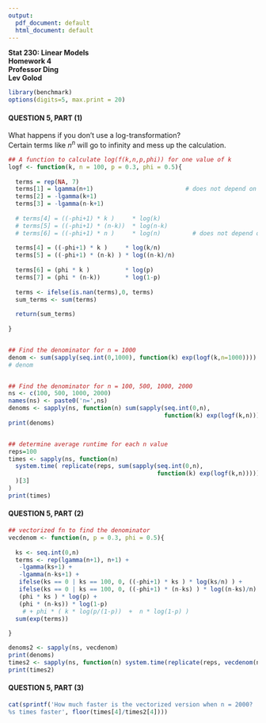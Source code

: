```yaml
---
output:
  pdf_document: default
  html_document: default
---
```

**Stat 230: Linear Models**  
**Homework 4**  
**Professor Ding**  
**Lev Golod**


```r
library(benchmark)
options(digits=5, max.print = 20)
```



#### QUESTION 5, PART (1)

What happens if you don't use a log-transformation?  
Certain terms like $n^{n}$ will go to infinity and mess up the calculation.  
```r
## A function to calculate log(f(k,n,p,phi)) for one value of k
logf <- function(k, n = 100, p = 0.3, phi = 0.5){
  
  terms = rep(NA, 7)                        
  terms[1] = lgamma(n+1)                          # does not depend on k
  terms[2] = -lgamma(k+1)  
  terms[3] = -lgamma(n-k+1)
  
  # terms[4] = ((-phi+1) * k )     * log(k) 
  # terms[5] = ((-phi+1) * (n-k))  * log(n-k)
  # terms[6] = ((-phi+1) * n )     * log(n)         # does not depend on k
  
  terms[4] = ((-phi+1) * k )     * log(k/n) 
  terms[5] = ((-phi+1) * (n-k) ) * log((n-k)/n) 
  
  terms[6] = (phi * k )          * log(p)    
  terms[7] = (phi * (n-k))       * log(1-p)
  
  terms <- ifelse(is.nan(terms),0, terms)
  sum_terms <- sum(terms) 
  
  return(sum_terms)
  
}


## Find the denominator for n = 1000
denom <- sum(sapply(seq.int(0,1000), function(k) exp(logf(k,n=1000))))
# denom


## Find the denominator for n = 100, 500, 1000, 2000
ns <- c(100, 500, 1000, 2000)
names(ns) <- paste0('n=',ns)
denoms <- sapply(ns, function(n) sum(sapply(seq.int(0,n), 
                                            function(k) exp(logf(k,n)))))
print(denoms)


## determine average runtime for each n value
reps=100
times <- sapply(ns, function(n) 
  system.time( replicate(reps, sum(sapply(seq.int(0,n), 
                                          function(k) exp(logf(k,n)))))
  )[3]
)
print(times)  
```



#### QUESTION 5, PART (2)

```r

## vectorized fn to find the denominator
vecdenom <- function(n, p = 0.3, phi = 0.5){
  
  ks <- seq.int(0,n)
  terms <- rep(lgamma(n+1), n+1) +
   -lgamma(ks+1) +
   -lgamma(n-ks+1) +
   ifelse(ks == 0 | ks == 100, 0, ((-phi+1) * ks ) * log(ks/n) ) +
   ifelse(ks == 0 | ks == 100, 0, ((-phi+1) * (n-ks) ) * log((n-ks)/n) ) +
   (phi * ks ) * log(p) +
   (phi * (n-ks)) * log(1-p)
    # + phi * ( k * log(p/(1-p))  +  n * log(1-p) )
  sum(exp(terms))
  
}

denoms2 <- sapply(ns, vecdenom)
print(denoms)
times2 <- sapply(ns, function(n) system.time(replicate(reps, vecdenom(n)))[3] )
print(times2)
```




#### QUESTION 5, PART (3)

```r
cat(sprintf('How much faster is the vectorized version when n = 2000? 
%s times faster', floor(times[4]/times2[4])))
```
